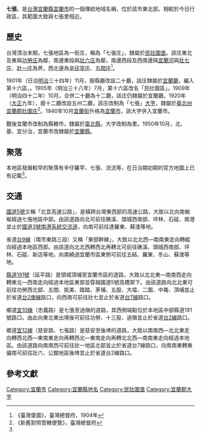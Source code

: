 {{noteTA
|1 = 庄
}}
{{About|臺灣宜蘭縣的七張|新北市'''[[新店|新店]]'''的七張|大坪林 (新北市)}}
'''七張'''，是[[台灣|台灣]][[宜蘭縣|宜蘭縣]][[宜蘭市|宜蘭市]]的一個傳統地域名稱，位於該市東北部。相較於今日行政區，其範圍大致與七張里相近。

==歷史==
台灣清治末期，七張地區為一街庄，稱為「七張庄」，隸屬於[[民壯圍堡|民壯圍堡]]。該庄東北及東與[[功勞庄|功勞庄]]為鄰，南邊東段與[[壯六庄|壯六庄]]為鄰，南邊西段及西南邊隔[[宜蘭河|宜蘭河]]與[[壯七庄|壯七庄]]、[[壯一庄|壯一庄]]為界，西北邊為[[辛仔罕庄|辛仔罕庄]]、[[五間庄|五間庄]]<ref name="臺灣堡圖">《臺灣堡圖》，臺灣總督府，1904年</ref>。

1901年（日治[[明治|明治]]三十四年）11月，廢縣廳改設二十廳，該庄隸屬於[[宜蘭廳|宜蘭廳]]，編入第十六區，。1905年（明治三十八年）7月，第十六區改名「民壯圍區」。1909年（明治四十二年）10月，合併二十廳為十二廳，該庄仍隸屬於宜蘭廳。1920年（[[大正|大正]]九年），廢十二廳改設五州二廳，該庄改制為「七張」[[大字|大字]]，隸屬於[[臺北州|臺北州]][[宜蘭郡|宜蘭郡]][[壯圍庄|壯圍庄]]<ref>《新舊對照管轄便覽》，臺灣總督府</ref>。1940年10月[[宜蘭街|宜蘭街]]升格為[[宜蘭市_(州轄市)|宜蘭市]]，該大字併入宜蘭市。

戰後宜蘭市改制為縣轄市，隸屬於[[臺北縣|臺北縣]]，大字改制為里。1950年10月，北、基、宜分治，宜蘭市改隸屬於[[宜蘭縣|宜蘭縣]]。

==聚落==
本地區發展較早的聚落有辛仔羅罕、七張、流流等，在日治期初期的官方地圖上已有記載<ref name="臺灣堡圖"/>。

==交通==
[[蔣渭水高速公路|國道5號]]又稱「北宜高速公路」，是橫跨台灣東西部的高速公路，大致以北向南蜿蜒經過七張地區中部。由該道路向北可前往礁溪、頭城西南部、坪林、石碇、南港並止於[[福爾摩沙高速公路|國道3號]][[南港系統交流道|南港系統交流道]]，向南可前往達羅東、蘇澳等地。

省道[[台9線|台9線]]（環市東路三段）又稱「東部幹線」，大致以北北西—南南東走向轉縱向經過本地區西部。由該道向北北西轉西北再轉北可前往礁溪、頭城西南部、坪林、石碇、新店等地，向南繞過宜蘭市區東側可前往五結、羅東、冬山、蘇澳等地。

[[縣道191號|縣道191號]]（延平路）是頭城頂埔至宜蘭市區的道路，大致以北北東—南南西走向轉東北—西南走向經過本地區東部並穿越國道5號高橋架下。由該道路向北北東可前往功勞西北部、五間、抵美、踏踏、茅埔、五股、大塭、二圍、中崙、頂埔並止於省道[[台2庚線|台2庚線]]路口，向西南可前往壯七並止於省道[[台7線|台7線]]路口。

鄉道[[宜10線|宜10線]]（忠義路）是七張至過嶺的道路，其西側端點位於本地區中部縣道191號路口。由此向東北東出境後可前往功勞、十三股、過嶺並止於省道[[台2線|台2線]]路口。

鄉道[[宜12線|宜12線]]（慈安路、七張路）是慈安至後埤的道路，大致以南南西—北北東走向轉西北西—東南東走向再轉西北—東南走向再轉北北西—南南東走向經過本地區。由該道路向南南西可前往壯一地區北部並止於省道台7線路口，向南南東轉東偏南可前往壯六、公館地區後埤並止於省道台2線路口。

==參考文獻==
{{reflist}}

{{宜蘭郡}}
{{宜蘭市舊町名}}

[[Category:宜蘭市|Category:宜蘭市]]
[[Category:宜蘭縣地名|Category:宜蘭縣地名]]
[[Category:民壯圍堡|Category:民壯圍堡]]
[[Category:宜蘭郡大字|Category:宜蘭郡大字]]